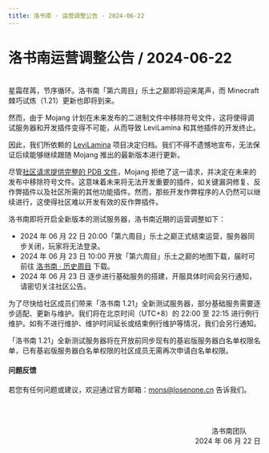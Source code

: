 ```yaml
---
title: 洛书南 · 运营调整公告 · 2024-06-22
---
```


# 洛书南运营调整公告 / 2024-06-22

<br />
星霜荏苒，节序循环。洛书南「第六周目」乐土之巅即将迎来尾声，而 Minecraft 棘巧试炼（1.21）更新也即将到来。

然而，由于 Mojang 计划在未来发布的二进制文件中移除符号文件，这将使得调试服务器和开发插件变得不可能，从而导致 LeviLamina 和其他插件的开发终止。

因此，我们所依赖的 [LeviLamina](https://github.com/LiteLDev/LeviLamina) 项目决定归档。我们不得不遗憾地宣布，无法保证后续能够继续跟随 Mojang 推出的最新版本进行更新。

尽管[社区请求提供完整的 PDB 文件](https://feedback.minecraft.net/hc/en-us/community/posts/23093086772109-Request-for-Complete-PDB-for-Minecraft-Bedrock-Dedicated-Server)，Mojang 拒绝了这一请求，并决定在未来的发布中移除符号文件。这意味着未来将无法开发重要的插件，如关键漏洞修复、反作弊插件以及社区所需的其他功能插件。然而，那些开发作弊程序的人仍然可以继续进行，这使得社区难以开发有效的反作弊插件。

洛书南即将开启全新版本的测试服务器，洛书南近期的运营调整如下：

- 2024 年 06 月 22 日 20:00「第六周目」乐土之巅正式结束运营，服务器同步关闭，玩家将无法登录。
- 2024 年 06 月 23 日 10:00 开放「第六周目」乐土之巅的地图下载，届时可前往 [洛书南 · 历史周目](../../docs/wiki/losenone_previous_playthrough) 下载。
- 2024 年 06 月 23 日 逐步进行基础服务的搭建，开服具体时间会另行通知，请密切关注社区公告。

为了尽快给社区成员们带来「洛书南 1.21」全新测试服务器，部分基础服务需要逐步适配、更新与维护。我们将在北京时间（UTC+8）的 22:00 至 22:15 进行例行维护。如有不进行维护、维护时间延长或结束例行维护等情况，我们会另行通知。

「洛书南 1.21」全新测试服务器将在开放前同步现有的基岩版服务器白名单权限名单，已有基岩版服务器白名单权限的社区成员无需再次申请白名单权限。


#### 问题反馈

若您有任何问题或建议，欢迎通过官方邮箱：mons@losenone.cn 告诉我们。

<br /><br /><p align="right">洛书南团队&emsp;&emsp;<br />2024 年 06 月 22 日</p>